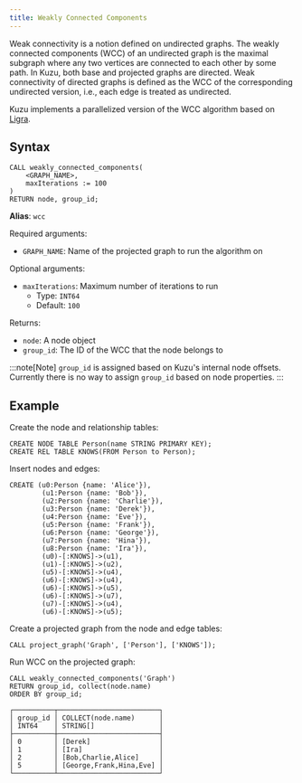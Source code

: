 ```yaml
---
title: Weakly Connected Components
---
```


Weak connectivity is a notion defined on undirected graphs. The weakly connected components (WCC) of an
undirected graph is the maximal subgraph where any two vertices are connected to each other by some
path. In Kuzu, both base and projected graphs are directed. Weak connectivity of directed graphs is
defined as the WCC of the corresponding undirected version, i.e., each edge is treated as undirected.

Kuzu implements a parallelized version of the WCC algorithm based on [Ligra](https://jshun.github.io/ligra/docs/examples.html).

## Syntax

```cypher
CALL weakly_connected_components(
    <GRAPH_NAME>,
    maxIterations := 100
)
RETURN node, group_id;
```

**Alias**: `wcc`

Required arguments:

- `GRAPH_NAME`: Name of the projected graph to run the algorithm on

Optional arguments:

- `maxIterations`: Maximum number of iterations to run
    - Type: `INT64`
    - Default: `100`

Returns:

- `node`: A node object
- `group_id`: The ID of the WCC that the node belongs to

:::note[Note]
`group_id` is assigned based on Kuzu's internal node offsets. Currently there is no way to assign `group_id` based on node properties.
:::

## Example

Create the node and relationship tables:
```cypher
CREATE NODE TABLE Person(name STRING PRIMARY KEY);
CREATE REL TABLE KNOWS(FROM Person to Person);
```
Insert nodes and edges:
```cypher
CREATE (u0:Person {name: 'Alice'}),
        (u1:Person {name: 'Bob'}),
        (u2:Person {name: 'Charlie'}),
        (u3:Person {name: 'Derek'}),
        (u4:Person {name: 'Eve'}),
        (u5:Person {name: 'Frank'}),
        (u6:Person {name: 'George'}),
        (u7:Person {name: 'Hina'}),
        (u8:Person {name: 'Ira'}),
        (u0)-[:KNOWS]->(u1),
        (u1)-[:KNOWS]->(u2),
        (u5)-[:KNOWS]->(u4),
        (u6)-[:KNOWS]->(u4),
        (u6)-[:KNOWS]->(u5),
        (u6)-[:KNOWS]->(u7),
        (u7)-[:KNOWS]->(u4),
        (u6)-[:KNOWS]->(u5);
```
Create a projected graph from the node and edge tables:
```cypher
CALL project_graph('Graph', ['Person'], ['KNOWS']);
```
Run WCC on the projected graph:
```cypher
CALL weakly_connected_components('Graph')
RETURN group_id, collect(node.name)
ORDER BY group_id;
```
```
┌──────────┬─────────────────────────┐
│ group_id │ COLLECT(node.name)      │
│ INT64    │ STRING[]                │
├──────────┼─────────────────────────┤
│ 0        │ [Derek]                 │
│ 1        │ [Ira]                   │
│ 2        │ [Bob,Charlie,Alice]     │
│ 5        │ [George,Frank,Hina,Eve] │
└──────────┴─────────────────────────┘
```
